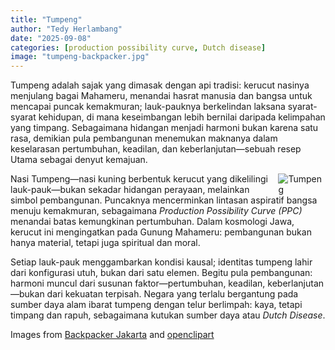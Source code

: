 ```yaml
---
title: "Tumpeng"
author: "Tedy Herlambang"
date: "2025-09-08"
categories: [production possibility curve, Dutch disease]
image: "tumpeng-backpacker.jpg"
---
```


Tumpeng adalah sajak yang dimasak dengan api tradisi: kerucut nasinya menjulang bagai Mahameru, menandai hasrat manusia dan bangsa untuk mencapai puncak kemakmuran; lauk-pauknya berkelindan laksana syarat-syarat kehidupan, di mana keseimbangan lebih bernilai daripada kelimpahan yang timpang. Sebagaimana hidangan menjadi harmoni bukan karena satu rasa, demikian pula pembangunan menemukan maknanya dalam keselarasan pertumbuhan, keadilan, dan keberlanjutan—sebuah resep Utama sebagai denyut kemajuan.

<img src="https://openclipart.org/download/288543/cone-shaped-yellow-rice-dish.svg" alt="Tumpeng" style="max-width:15%;min-width:40px;float:right;"/>

Nasi Tumpeng—nasi kuning berbentuk kerucut yang dikelilingi lauk-pauk—bukan sekadar hidangan perayaan, melainkan simbol pembangunan. Puncaknya mencerminkan lintasan aspiratif bangsa menuju kemakmuran, sebagaimana *Production Possibility Curve (PPC)* menandai batas kemungkinan pertumbuhan. Dalam kosmologi Jawa, kerucut ini mengingatkan pada Gunung Mahameru: pembangunan bukan hanya material, tetapi juga spiritual dan moral.

Setiap lauk-pauk menggambarkan kondisi kausal; identitas tumpeng lahir dari konfigurasi utuh, bukan dari satu elemen. Begitu pula pembangunan: harmoni muncul dari susunan faktor—pertumbuhan, keadilan, keberlanjutan—bukan dari kekuatan terpisah. Negara yang terlalu bergantung pada sumber daya alam ibarat tumpeng dengan telur berlimpah: kaya, tetapi timpang dan rapuh, sebagaimana kutukan sumber daya atau *Dutch Disease*.

Images from [Backpacker Jakarta](https://backpackerjakarta.com/keunikan-kelezatan-dan-sejarah-nasi-tumpeng/) and [openclipart](https://openclipart.org/)
